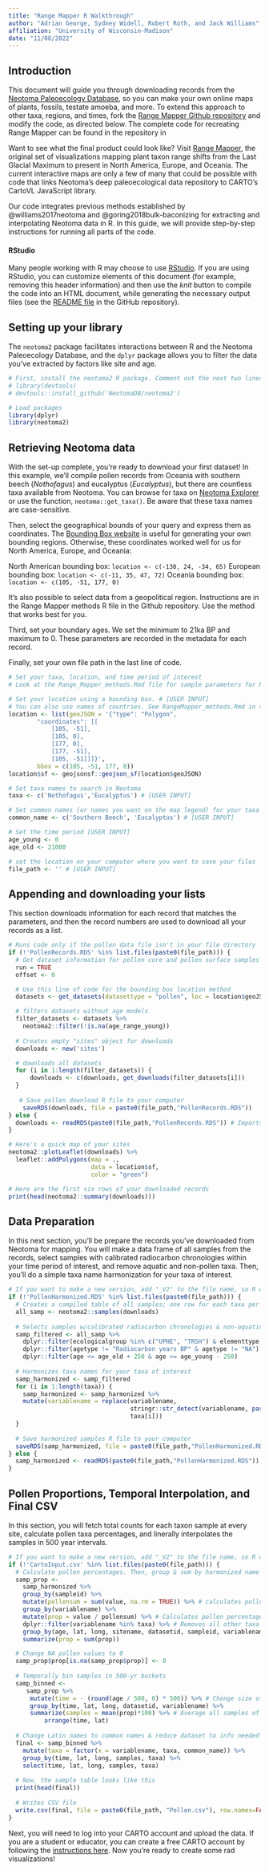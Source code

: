 ```yaml
---
title: "Range Mapper R Walkthrough"
author: "Adrian George, Sydney Widell, Robert Roth, and Jack Williams"
affiliation: "University of Wisconsin-Madison"
date: "11/08/2022"
---
```


## Introduction

This document will guide you through downloading records from the [Neotoma Paleoecology Database](https://www.neotomadb.org), so you can make your own online maps of plants, fossils, testate amoeba, and more. To extend this approach to other taxa, regions, and times, fork the [Range Mapper Github repository](https://github.com/NeotomaDB/RangeMapper) and modify the code, as directed below. The complete code for recreating Range Mapper can be found in the repository in  

Want to see what the final product could look like? Visit [Range Mapper](http://open.neotomadb.org/RangeMapper/index.html), the original set of visualizations mapping plant taxon range shifts from the Last Glacial Maximum to present in North America, Europe, and Oceania. The current interactive maps are only a few of many that could be possible with code that links Neotoma's deep paleoecological data repository to CARTO's CartoVL JavaScript library.

Our code integrates previous methods established by @williams2017neotoma and @goring2018bulk-baconizing for extracting and interpolating Neotoma data in R. In this guide, we will provide step-by-step instructions for running all parts of the code.

#### RStudio

Many people working with R may choose to use [RStudio](http://rstudio.com).  If you are using RStudio, you can customize elements of this document (for example, removing this header information) and then use the *knit* button to compile the code into an HTML document, while generating the necessary output files (see the [README file](https://github.com/neotomadb) in the GitHub repository).

## Setting up your library

The `neotoma2` package facilitates interactions between R and the Neotoma Paleoecology Database, and the `dplyr` package allows you to filter the data you've extracted by factors like site and age.

```r
# First, install the neotoma2 R package. Comment out the next two lines if you have it.
# library(devtools)
# devtools::install_github('NeotomaDB/neotoma2')

# Load packages
library(dplyr)
library(neotoma2)
```

## Retrieving Neotoma data
With the set-up complete, you're ready to download your first dataset! In this example, we'll compile pollen records from Oceania with southern beech (*Nothofagus*) and eucalyptus (*Eucalyptus*), but there are countless taxa available from Neotoma. You can browse for taxa on [Neotoma Explorer](https://apps.neotomadb.org/explorer/) or use the function, `neotoma::get_taxa()`. Be aware that these taxa names are case-sensitive.

Then, select the geographical bounds of your query and express them as coordinates. The [Bounding Box website](https://boundingbox.klokantech.com/) is useful for generating your own bounding regions. Otherwise, these coordinates worked well for us for North America, Europe, and Oceania:

 North American bounding box: `location <- c(-130, 24, -34, 65)`
 European bounding box: `location <- c(-11, 35, 47, 72)`
 Oceania bounding box: `location <- c(105, -51, 177, 0)`

It's also possible to select data from a geopolitical region. Instructions are in the Range Mapper methods R file in the Github repository. Use the method that works best for you.

Third, set your boundary ages. We set the minimum to 21ka BP and maximum to 0. These parameters are recorded in the metadata for each record.

Finally, set your own file path in the last line of code. 
```r
# Set your taxa, location, and time period of interest
# Look at the Range_Mapper_methods.Rmd file for sample parameters for North America and Europe

# Set your location using a bounding box. # [USER INPUT]
# You can also use names of countries. See RangeMapper_methods.Rmd in the Methods folder for an example.
location <- list(geoJSON = '{"type": "Polygon",
        "coordinates": [[
            [105, -51],
            [105, 0],
            [177, 0],
            [177, -51],
            [105, -51]]]}',
        bbox = c(105, -51, 177, 0))
location$sf <- geojsonsf::geojson_sf(location$geoJSON)

# Set taxa names to search in Neotoma
taxa <- c('Nothofagus','Eucalyptus') # [USER INPUT]

# Set common names (or names you want on the map legend) for your taxa here
common_name <- c('Southern Beech', 'Eucalyptus') # [USER INPUT]

# Set the time period [USER INPUT]
age_young <- 0
age_old <- 21000

# set the location on your computer where you want to save your files
file_path <- '' # [USER INPUT]

```

## Appending and downloading your lists
This section downloads information for each record that matches the parameters, and then the record numbers are used to download all your records as a list.
```r

# Runs code only if the pollen data file isn't in your file directory
if (!'PollenRecords.RDS' %in% list.files(paste0(file_path))) {
  # Get dataset information for pollen core and pollen surface samples for all taxa
  run = TRUE
  offset <- 0

  # Use this line of code for the bounding box location method
  datasets <- get_datasets(datasettype = "pollen", loc = location$geoJSON, offset=offset, limit = 5000)

  # filters datasets without age models
  filter_datasets <- datasets %>% 
    neotoma2::filter(!is.na(age_range_young))
  
  # Creates empty "sites" object for downloads
  downloads <- new('sites')

  # downloads all datasets
  for (i in 1:length(filter_datasets)) {
      downloads <- c(downloads, get_downloads(filter_datasets[i]))
  }
  
   # Save pollen download R file to your computer
    saveRDS(downloads, file = paste0(file_path,"PollenRecords.RDS"))
} else {
  downloads <- readRDS(paste0(file_path,"PollenRecords.RDS")) # Imports existing data file
}

# Here's a quick map of your sites 
neotoma2::plotLeaflet(downloads) %>% 
  leaflet::addPolygons(map = ., 
                       data = location$sf, 
                       color = "green")

# Here are the first six rows of your downloaded records
print(head(neotoma2::summary(downloads)))
```

## Data Preparation
In this next section, you'll be prepare the records you've downloaded from Neotoma for mapping. You will make a data frame of all samples from the records, select samples with calibrated radiocarbon chronologies within your time period of interest, and remove aquatic and non-pollen taxa. Then, you'll do a simple taxa name harmonization for your taxa of interest. 
```r
# If you want to make a new version, add "_V2" to the file name, so R will rerun the following code chunk.
if (!'PollenHarmonized.RDS' %in% list.files(paste0(file_path))) { 
  # Creates a compiled table of all samples; one row for each taxa per sample per record
  all_samp <- neotoma2::samples(downloads) 
  
  # Selects samples w/calibrated radiocarbon chronologies & non-aquatic pollen counts between -250 and 21250 BP
  samp_filtered <- all_samp %>% 
    dplyr::filter(ecologicalgroup %in% c("UPHE", "TRSH") & elementtype == "pollen" & units == "NISP") %>%
    dplyr::filter(agetype != "Radiocarbon years BP" & agetype != "NA") %>%
    dplyr::filter(age <= age_old + 250 & age >= age_young - 250)
    
  # Harmonizes taxa names for your taxa of interest
  samp_harmonized <- samp_filtered
  for (i in 1:length(taxa)) {
    samp_harmonized <- samp_harmonized %>%
    mutate(variablename = replace(variablename, 
                                  stringr::str_detect(variablename, paste0(taxa[i], "*")), 
                                  taxa[i]))
  }
  
  # Save harmonized samples R file to your computer
  saveRDS(samp_harmonized, file = paste0(file_path,"PollenHarmonized.RDS"))
} else {
  samp_harmonized <- readRDS(paste0(file_path,"PollenHarmonized.RDS")) # Imports existing sample file
} 
```
## Pollen Proportions, Temporal Interpolation, and Final CSV
In this section, you will fetch total counts for each taxon sample at every site, calculate pollen taxa percentages, and linerally interpolates the samples in 500 year intervals.
```r
# If you want to make a new version, add "_V2" to the file name, so R will rerun the following code chunk.
if (!'CartoInput.csv' %in% list.files(paste0(file_path))) { 
  # Calculate pollen percentages. Then, group & sum by harmonized name 
  samp_prop <- 
    samp_harmonized %>%
    group_by(sampleid) %>%
    mutate(pollensum = sum(value, na.rm = TRUE)) %>% # calculates pollen sum for each sample
    group_by(variablename) %>% 
    mutate(prop = value / pollensum) %>% # Calculates pollen percentage
    dplyr::filter(variablename %in% taxa) %>% # Removes all other taxa
    group_by(age, lat, long, sitename, datasetid, sampleid, variablename) %>%
    summarize(prop = sum(prop)) 

  # Change NA pollen values to 0
  samp_prop$prop[is.na(samp_prop$prop)] <- 0
  
  # Temporally bin samples in 500-yr buckets    
  samp_binned <-
     samp_prop %>%
      mutate(time = - (round(age / 500, 0) * 500)) %>% # Change size of time buckets here [USER INPUT]
      group_by(time, lat, long, datasetid, variablename) %>%
      summarize(samples = mean(prop)*100) %>% # Average all samples of each taxa in each bin
          arrange(time, lat)
  
  # Change Latin names to common names & reduce dataset to info needed for mapping 
  final <- samp_binned %>%
    mutate(taxa = factor(x = variablename, taxa, common_name)) %>%
    group_by(time, lat, long, samples, taxa) %>%
    select(time, lat, long, samples, taxa) 
    
  # Now, the sample table looks like this
  print(head(final))
  
  # Writes CSV file
  write.csv(final, file = paste0(file_path, "Pollen.csv"), row.names=FALSE) 
}
```

Next, you will need to log into your CARTO account and upload the data. If you are a student or educator, you can create a free CARTO account by following the [instructions here](https://docs.carto.com/faqs/categories/carto-for-education/). Now you're ready to create some rad visualizations!
